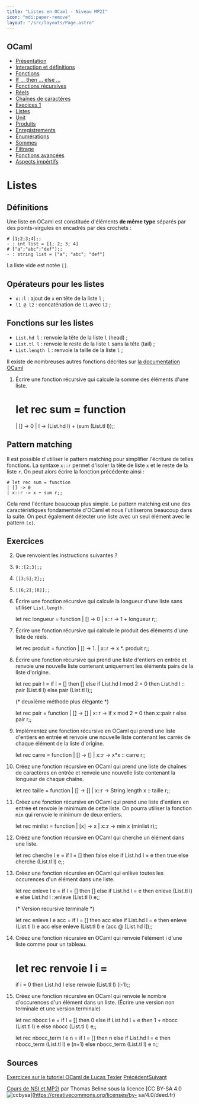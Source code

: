 ```yaml
---
title: "Listes en OCaml - Niveau MP2I"
icon: "mdi:paper-remove"
layout: "/src/layouts/Page.astro"
---
```

 
## OCaml

  - [Présentation](.)
  - [Interaction et définitions](interaction-definition)
  - [Fonctions](fonctions)
  - [If … then … else …](if-then-else)
  - [Fonctions récursives](fonctions-recursives)
  - [Réels](reels)
  - [Chaînes de caractères](string)
  - [Execices 1](exercices-1)
  - [Listes](listes)
  - [Unit](unit)
  - [Produits](produits)
  - [Enregistrements](enregistrements)
  - [Énumérations](enumerations)
  - [Sommes](sommes)
  - [Filtrage](filtrage)
  - [Fonctions avancées](fonctions-avancees)
  - [Aspects impértifs](aspects-imperatifs)

# Listes

## Définitions

Une liste en OCaml est constituée d'éléments **de même type** séparés par des
points-virgules en encadrés par des crochets :

    
    
    # [1;2;3;4];;
    - : int list = [1; 2; 3; 4]
    # ["a";"abc";"def"];;
    - : string list = ["a"; "abc"; "def"]

La liste vide est notée `[]`.

## Opérateurs pour les listes

  - `x::l` : ajout de `x` en tête de la liste `l` ;
  - `l1 @ l2` : concaténation de `l1` avec `l2` ;

## Fonctions sur les listes

  - `List.hd l` : renvoie la tête de la liste `l` (head) ;
  - `List.tl l` : renvoie le reste de la liste `l` sans la tête (tail) ;
  - `List.length l` : renvoie la taille de la liste `l` ;

Il existe de nombreuses autres fonctions décrites sur [la documentation
OCaml](https://v2.ocaml.org/api/List.html)

1. Écrire une fonction récursive qui calcule la somme des éléments d'une
liste.

    
    
    # let rec sum = function
    | [] -> 0
    | l -> (List.hd l) + (sum (List.tl l));;

## Pattern matching

Il est possible d'utiliser le pattern matching pour simplifier l'écriture de
telles fonctions. La syntaxe `x::r` permet d'isoler la tête de liste `x` et le
reste de la liste `r`. On peut alors écrire la fonction précédente ainsi :

    
    
    # let rec sum = function
    | [] -> 0
    | x::r -> x + sum r;;

Cela rend l'écriture beaucoup plus simple. Le pattern matching est une des
caractéristiques fondamentale d'OCaml et nous l'utiliserons beaucoup dans la
suite. On peut également détecter une liste avec un seul élément avec le
pattern `[x]`.

## Exercices

2. Que renvoient les instructions suivantes ?

  1. `9::[2;3];;`
  2. `[[3;5];2];;`
  3. `[[6;2];[8]];;`

3. Écrire une fonction récursive qui calcule la longueur d'une liste sans
utiliser `List.length`.

    
    
    let rec longueur = function
    | [] -> 0
    | x::r -> 1 + longueur r;;

4. Écrire une fonction récursive qui calcule le produit des éléments d'une
liste de réels.

    
    
    let rec produit = function
    | [] -> 1.
    | x::r -> x *. produit r;;

5. Écrire une fonction récursive qui prend une liste d'entiers en entrée
et renvoie une nouvelle liste contenant uniquement les éléments pairs de la
liste d'origine.

    
    
    let rec pair l =
    if l = [] then []
    else if List.hd l mod 2 = 0 then List.hd l :: pair (List.tl l)
    else pair (List.tl l);;
    
    (* deuxième méthode plus élégante *)
    
    let rec pair = function
    | [] -> []
    | x::r -> if x mod 2 = 0 then x::pair r else pair r;;

6. Implémentez une fonction récursive en OCaml qui prend une liste
d'entiers en entrée et renvoie une nouvelle liste contenant les carrés de
chaque élément de la liste d'origine.

    
    
    let rec carre = function
    | [] -> []
    | x::r -> x*x :: carre r;;

7. Créez une fonction récursive en OCaml qui prend une liste de chaînes de
caractères en entrée et renvoie une nouvelle liste contenant la longueur de
chaque chaîne.

    
    
    let rec taille = function
    | [] -> []
    | x::r -> String.length x :: taille r;;

8. Créez une fonction récursive en OCaml qui prend une liste d'entiers en
entrée et renvoie le minimum de cette liste. On pourra utiliser la fonction
`min` qui renvoie le minimum de deux entiers.

    
    
    let rec minlist = function
    | [x] -> x
    | x::r -> min x (minlist r);;

9. Créez une fonction récursive en OCaml qui cherche un élément dans une
liste.

    
    
    let rec cherche l e =
    if l = [] then false
    else if List.hd l = e then true else cherche (List.tl l) e;;

10. Créez une fonction récursive en OCaml qui enlève toutes les occurences
d'un élément dans une liste.

    
    
    let rec enleve l e =
    if l = [] then []
    else if List.hd l = e
       then enleve (List.tl l) e
       else List.hd l ::enleve (List.tl l) e;;
    
    (* Version recursive terminale *)
    
    let rec enleve l e acc =
    if l = [] then acc
    else if List.hd l = e
       then enleve (List.tl l) e acc
       else enleve (List.tl l) e (acc @ [List.hd l]);;

11. Créez une fonction récursive en OCaml qui renvoie l'élément i d'une
liste comme pour un tableau.

    
    
    # let rec renvoie l i =
    if i = 0 then List.hd l
    else renvoie (List.tl l) (i-1);;

12. Créez une fonction récursive en OCaml qui renvoie le nombre
d'occurences d'un élément dans un liste. (Écrire une version non terminale et
une version terminale)

    
    
    let rec nbocc l e =
    if l = [] then 0
    else if List.hd l = e
       then 1 + nbocc (List.tl l) e
       else nbocc (List.tl l) e;;
    
    let rec nbocc_term l e n =
    if l = [] then n
    else if List.hd l = e
       then nbocc_term (List.tl l) e (n+1)
       else nbocc_term (List.tl l) e n;;

## Sources

[Exercices sur le tutoriel OCaml de Lucas
Texier](http://lucas.texier.free.fr/OCAML_exercice.html)
[Précédent](exercices-1)[Suivant](unit)

[Cours de NSI et MP2I](https://kxs.fr/cours/) par Thomas Beline sous la
licence [CC BY-SA 4.0
![ccbysa](//cours/ccbysa.svg)](https://creativecommons.org/licenses/by-
sa/4.0/deed.fr)


